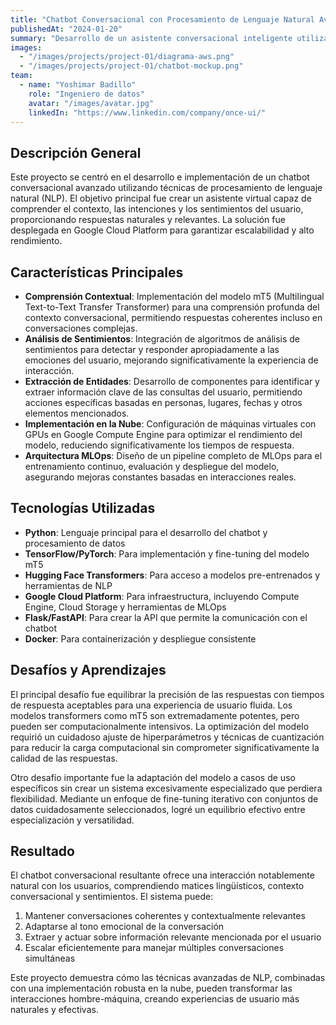 ```yaml
---
title: "Chatbot Conversacional con Procesamiento de Lenguaje Natural Avanzado"
publishedAt: "2024-01-20"
summary: "Desarrollo de un asistente conversacional inteligente utilizando el modelo mT5 y técnicas avanzadas de NLP, desplegado en Google Cloud Platform."
images:
  - "/images/projects/project-01/diagrama-aws.png"
  - "/images/projects/project-01/chatbot-mockup.png"
team:
  - name: "Yoshimar Badillo"
    role: "Ingeniero de datos"
    avatar: "/images/avatar.jpg"
    linkedIn: "https://www.linkedin.com/company/once-ui/"
---
```


## Descripción General

Este proyecto se centró en el desarrollo e implementación de un chatbot conversacional avanzado utilizando 
técnicas de procesamiento de lenguaje natural (NLP). El objetivo principal fue crear un asistente virtual capaz 
de comprender el contexto, las intenciones y los sentimientos del usuario, proporcionando respuestas naturales y 
relevantes. La solución fue desplegada en Google Cloud Platform para garantizar escalabilidad y alto rendimiento.

## Características Principales

- **Comprensión Contextual**: Implementación del modelo mT5 (Multilingual Text-to-Text Transfer Transformer) para una comprensión profunda del contexto conversacional, permitiendo respuestas coherentes incluso en conversaciones complejas.
- **Análisis de Sentimientos**: Integración de algoritmos de análisis de sentimientos para detectar y responder apropiadamente a las emociones del usuario, mejorando significativamente la experiencia de interacción.
- **Extracción de Entidades**: Desarrollo de componentes para identificar y extraer información clave de las consultas del usuario, permitiendo acciones específicas basadas en personas, lugares, fechas y otros elementos mencionados.
- **Implementación en la Nube**: Configuración de máquinas virtuales con GPUs en Google Compute Engine para optimizar el rendimiento del modelo, reduciendo significativamente los tiempos de respuesta.
- **Arquitectura MLOps**: Diseño de un pipeline completo de MLOps para el entrenamiento continuo, evaluación y despliegue del modelo, asegurando mejoras constantes basadas en interacciones reales.

## Tecnologías Utilizadas

- **Python**: Lenguaje principal para el desarrollo del chatbot y procesamiento de datos
- **TensorFlow/PyTorch**: Para implementación y fine-tuning del modelo mT5
- **Hugging Face Transformers**: Para acceso a modelos pre-entrenados y herramientas de NLP
- **Google Cloud Platform**: Para infraestructura, incluyendo Compute Engine, Cloud Storage y herramientas de MLOps
- **Flask/FastAPI**: Para crear la API que permite la comunicación con el chatbot
- **Docker**: Para containerización y despliegue consistente

## Desafíos y Aprendizajes

El principal desafío fue equilibrar la precisión de las respuestas con tiempos de respuesta aceptables para una experiencia de 
usuario fluida. Los modelos transformers como mT5 son extremadamente potentes, pero pueden ser computacionalmente intensivos. 
La optimización del modelo requirió un cuidadoso ajuste de hiperparámetros y técnicas de cuantización para reducir la carga computacional 
sin comprometer significativamente la calidad de las respuestas.

Otro desafío importante fue la adaptación del modelo a casos de uso específicos sin crear un sistema excesivamente especializado que 
perdiera flexibilidad. Mediante un enfoque de fine-tuning iterativo con conjuntos de datos cuidadosamente seleccionados, logré un 
equilibrio efectivo entre especialización y versatilidad.

## Resultado

El chatbot conversacional resultante ofrece una interacción notablemente natural con los usuarios, comprendiendo matices lingüísticos, 
contexto conversacional y sentimientos. El sistema puede:

1. Mantener conversaciones coherentes y contextualmente relevantes
2. Adaptarse al tono emocional de la conversación
3. Extraer y actuar sobre información relevante mencionada por el usuario
4. Escalar eficientemente para manejar múltiples conversaciones simultáneas

Este proyecto demuestra cómo las técnicas avanzadas de NLP, combinadas con una implementación robusta en la nube, pueden transformar las 
interacciones hombre-máquina, creando experiencias de usuario más naturales y efectivas.
